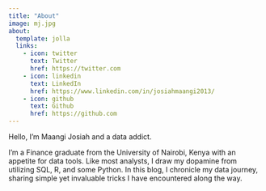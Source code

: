 ```yaml
---
title: "About"
image: mj.jpg
about:
  template: jolla
  links:
    - icon: twitter
      text: Twitter
      href: https://twitter.com
    - icon: linkedin
      text: LinkedIn
      href: https://www.linkedin.com/in/josiahmaangi2013/
    - icon: github
      text: Github
      href: https://github.com
---
```


Hello, I'm Maangi Josiah and a data addict.

I'm a Finance graduate from the University of Nairobi, Kenya with an appetite for data tools. Like most analysts, I draw my dopamine from utilizing SQL, R, and some Python. In this blog, I chronicle my data journey, sharing simple yet invaluable tricks I have encountered along the way.
